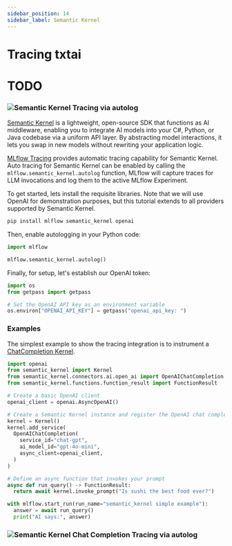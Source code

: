 ```yaml
---
sidebar_position: 14
sidebar_label: Semantic Kernel
---
```



# Tracing txtai

# TODO

### ![Semantic Kernel Tracing via autolog](/images/llms/tracing/TODO.png)

[Semantic Kernel](https://learn.microsoft.com/en-us/semantic-kernel/overview/) is a lightweight, open-source SDK that functions as AI middleware, enabling you to integrate AI models into your C#, Python, or Java codebase via a uniform API layer. By abstracting model interactions, it lets you swap in new models without rewriting your application logic.

[MLflow Tracing](/genai/tracing) provides automatic tracing capability for Semantic Kernel. Auto tracing for Semantic Kernel can be enabled by calling the `mlflow.semantic_kernel.autolog` function, MLflow will capture traces for LLM invocations and log them to the active MLflow Experiment.

To get started, lets install the requisite libraries. Note that we will use OpenAI for demonstration purposes, but this tutorial extends to all providers supported by Semantic Kernel.

```bash
pip install mlflow semantic_kernel openai
```

Then, enable autologging in your Python code:

```python
import mlflow

mlflow.semantic_kernel.autolog()
```

Finally, for setup, let's establish our OpenAI token:

```python
import os
from getpass import getpass

# Set the OpenAI API key as an environment variable
os.environ["OPENAI_API_KEY"] = getpass("openai_api_key: ")
```

### Examples

<Tabs>
  <TabItem value="basic" label="Simple Example" default>

The simplest example to show the tracing integration is to instrument a [ChatCompletion Kernel](https://learn.microsoft.com/en-us/semantic-kernel/concepts/ai-services/chat-completion/?tabs=csharp-AzureOpenAI%2Cpython-AzureOpenAI%2Cjava-AzureOpenAI&pivots=programming-language-python).

```python
import openai
from semantic_kernel import Kernel
from semantic_kernel.connectors.ai.open_ai import OpenAIChatCompletion
from semantic_kernel.functions.function_result import FunctionResult

# Create a basic OpenAI client
openai_client = openai.AsyncOpenAI()

# Create a Semantic Kernel instance and register the OpenAI chat completion service
kernel = Kernel()
kernel.add_service(
  OpenAIChatCompletion(
    service_id="chat-gpt",
    ai_model_id="gpt-4o-mini",
    async_client=openai_client,
  )
)

# Define an async function that invokes your prompt
async def run_query() -> FunctionResult:
  return await kernel.invoke_prompt("Is sushi the best food ever?")

with mlflow.start_run(run_name="semantic_kernel simple example"):
  answer = await run_query()
  print("AI says:", answer)
```

### ![Semantic Kernel Chat Completion Tracing via autolog](/images/llms/tracing/TODO.png)

  </TabItem>
</Tabs>
